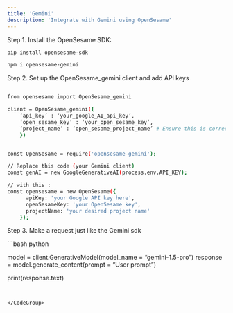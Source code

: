 ```yaml
---
title: 'Gemini'
description: 'Integrate with Gemini using OpenSesame'
---
```


Step 1. Install the OpenSesame SDK:

<CodeGroup>

```bash python 
pip install opensesame-sdk
```
```bash javascript 
npm i opensesame-gemini
```

</CodeGroup>

Step 2. Set up the OpenSesame_gemini client and add API keys

<CodeGroup>

```bash python 

from opensesame import OpenSesame_gemini

client = OpenSesame_gemini({
    ‘api_key’ : ‘your_google_AI_api_key’,
    ‘open_sesame_key’ : ‘your_open_sesame_key’,
    ‘project_name’ : ‘open_sesame_project_name’ # Ensure this is correct
    })
```
```bash javascript 

const OpenSesame = require('opensesame-gemini');

// Replace this code (your Gemini client)
const genAI = new GoogleGenerativeAI(process.env.API_KEY);

// with this :
const opensesame = new OpenSesame({
      apiKey: 'your Google API key here',
      openSesameKey: 'your OpenSesame key',
      projectName: 'your desired project name'
    });
```

</CodeGroup>

Step 3. Make a request just like the Gemini sdk

<CodeGroup>
```bash python 

model = client.GenerativeModel(model_name = “gemini-1.5-pro”)
response = model.generate_content(prompt = “User prompt”)


print(response.text)

```


</CodeGroup>